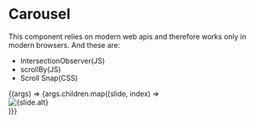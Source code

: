 

<Meta title="Carousel" component={Carousel} />

# Carousel

This component relies on modern web apis and therefore works only in modern browsers. And these are: 

- IntersectionObserver(JS)
- scrollBy(JS)
- Scroll Snap(CSS)

<Canvas>
  <Story
    name="Default"
    args={{
      children: data,
    }}
  >
    {(args) => <Carousel {...args}>{args.children.map((slide, index) => <div key={index}><img src={slide.src} alt={slide.alt} width={slide.width} /></div>)}</Carousel>}
  </Story>
</Canvas>

<ArgsTable story="Default" />
